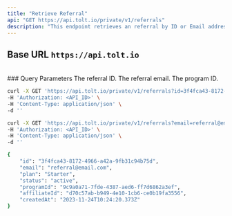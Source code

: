 ```yaml
---
title: "Retrieve Referral"
api: "GET https://api.tolt.io/private/v1/referrals"
description: "This endpoint retrieves an referral by ID or Email address."
---
```


## Base URL `https://api.tolt.io`

<br />
### Query Parameters

<ParamField body="id*" type="string - optional if using email">
  The referral ID.
</ParamField>

<ParamField body="email*" type="string - optional if using id">
  The referral email.
</ParamField>

<ParamField body="programId*" type="string">
  The program ID.
</ParamField>

<RequestExample>

```bash cURL - ID
curl -X GET 'https://api.tolt.io/private/v1/referrals?id=3f4fca43-8172-4966-a42a-9fb31c94b75d&programId=8ebb4425-atc1-409c-b345-80205d44681c' \
-H 'Authorization: <API_ID>' \
-H 'Content-Type: application/json' \
-d ''
```

```bash cURL - EMAIL
curl -X GET 'https://api.tolt.io/private/v1/referrals?email=referral@email.com&programId=8ebb4425-atc1-409c-b345-80205d44681c' \
-H 'Authorization: <API_ID>' \
-H 'Content-Type: application/json' \
-d ''
```

</RequestExample>

<ResponseExample>

```bash Example Response
{
    "id": "3f4fca43-8172-4966-a42a-9fb31c94b75d",
    "email": "referral@email.com",
    "plan": "Starter",
    "status": "active",
    "programId": "9c9a0a71-7fde-4387-aed6-ff7d6862a3ef",
    "affiliateId": "d70c57ab-b949-4e10-1cb6-ce0b19fa3556",
    "createdAt": "2023-11-24T10:24:20.373Z"
}
```

</ResponseExample>
